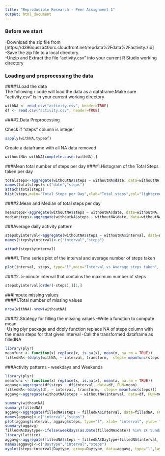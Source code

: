 ```yaml
---
title: "Reproducible Research - Peer Assignment 1"
output: html_document
---  
```


### Before we start



-Download the zip file from [https://d396qusza40orc.cloudfront.net/repdata%2Fdata%2Factivity.zip]  
-Save the zip file to a local directory.  
-Unzip and Extract the file "activity.csv" into your current  R Studio working directory     

  
### Loading and preprocessing the data    
####1.Load the data  
The following r code will load the data as a dataframe.Make sure "activity.csv" is in your current working directory



```r
withNA <- read.csv("activity.csv", header=TRUE)
df <- read.csv("activity.csv", header=TRUE)

```    
####2.Data Preprocessing  

Check if "steps" column is integer 
```r

sapply(withNA,typeof)

```    
Create a dataframe with all NA data removed  
```r

withoutNA<-withNA[complete.cases(withNA),]

```    
  
###Mean total number of steps per day
####1.Histogram of the Total Steps taken per day
```r
totalsteps<-aggregate(withoutNA$steps ~ withoutNA$date, data=withoutNA, FUN=sum)
names(totalsteps)<-c("date","steps")
attach(totalsteps)
hist(steps,main="Total Steps per Day",xlab="Total steps",col="lightgreen")

```
    
####2.Mean and Median of total steps per day
```r
meansteps<-aggregate(withoutNA$steps ~ withoutNA$date, data=withoutNA, FUN=mean)
mediansteps<-aggregate(withoutNA$steps ~ withoutNA$date, data=withoutNA, FUN=median)
```


###Average daily activity pattern
```r
stepsbyinterval<-aggregate(withoutNA$steps ~ withoutNA$interval, data=withoutNA, FUN=mean)
names(stepsbyinterval)<-c("interval","steps")
```

```r
attach(stepsbyinterval)
```
####1. Time series plot of the interval and average number of steps taken

```r
plot(interval, steps, type="l",main="Interval vs Average steps taken", xlab= "Interval", ylab= "Average steps", col="blue" , lwd=2)
```  
    
####2. 5-minute interval that contains the maximum number of steps

```r
stepsbyinterval[order(-steps),][1,]
```
     
###Impute missing values  
####1.Total number of missing values
```{r=TRUE}
nrow(withNA)-nrow(withoutNA)
```

  
####2.Strategy for filling the missing values
-Write a function to compute mean  
-Using plyr package and ddply function replace NA of steps column with the mean steps for that given interval
-Call the transformed dataframe as filledNA

```r
library(plyr)
meanfunc <- function(x) replace(x, is.na(x), mean(x, na.rm = TRUE))
filledNA<-(ddply(withNA, ~ interval, transform,  steps= meanfunc(steps)))
```

###Activity patterns - weekdays and Weekends
```r
library(plyr)
meanfunc <- function(x) replace(x, is.na(x), mean(x, na.rm = TRUE))
aggavg<-aggregate(df$steps ~ df$interval, data=df, FUN=mean)
filledNA<-(ddply(df, ~ interval, transform,  steps= meanfunc(steps)))
aggavg<-aggregate(withoutNA$steps ~ withoutNA$interval, data=df, FUN=mean)

summary(withoutNA)
summary(filledNA)
aggavg<-aggregate(filledNA$steps ~ filledNA$interval, data=filledNA, FUN=mean)
names(aggavg)<-c("interval","steps")
plot(aggavg$interval, aggavg$steps, type="l", xlab= "interval", ylab= "avgsteps", col="green" , lwd=2)
summary(aggavg)
filledNA$Daytype<-ifelse(weekdays(as.Date(filledNA$date)) %in% c('Sunday','Saturday'), 'Weekend', 'Weekday')
library(lattice)
aggavg<-aggregate(filledNA$steps ~ filledNA$Daytype+filledNA$interval, data=filledNA, FUN=mean)
names(aggavg)<-c("Daytype","interval","steps")
xyplot(steps~interval|Daytype, group=Daytype, data=aggavg, type="l",layout=c(1,2))

```

